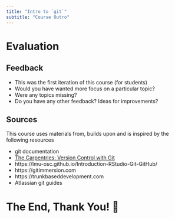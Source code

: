 ```yaml
---
title: "Intro to `git`"
subtitle: "Course Outro"
---
```


# Evaluation

## Feedback

- This was the first iteration of this course (for students)
- Would you have wanted more focus on a particular topic?
- Were any topics missing?
- Do you have any other feedback? Ideas for improvements?

## Sources

This course uses materials from, builds upon and is inspired by the following resources

- git documentation
- [The Carpentries: Version Control with Git](https://swcarpentry.github.io/git-novice/)
- https://lmu-osc.github.io/Introduction-RStudio-Git-GitHub/
- https://gitimmersion.com
- https://trunkbaseddevelopment.com
- Atlassian git guides

# The End, Thank You! 🙏
